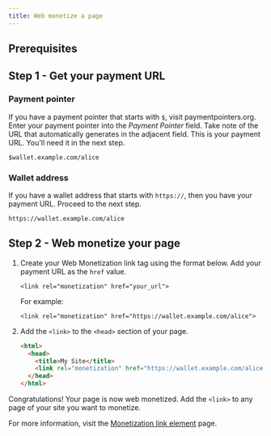 ```yaml
---
title: Web monetize a page
---
```



## Prerequisites

<Wallet />

## Step 1 - Get your payment URL 

### Payment pointer

If you have a payment pointer that starts with `$`, visit <LinkOut href='https://paymentpointers.org/'>paymentpointers.org</LinkOut>. Enter your payment pointer into the _Payment Pointer_ field. Take note of the URL that automatically generates in the adjacent field. This is your payment URL. You'll need it in the next step.

```http
$wallet.example.com/alice
```

### Wallet address

If you have a wallet address that starts with `https://`, then you have your payment URL. Proceed to the next step. 

```http
https://wallet.example.com/alice
```



## Step 2 - Web monetize your page

<Steps>

1. Create your Web Monetization link tag using the format below. Add your payment URL as the `href` value.

    ```http
    <link rel="monetization" href="your_url">
    ```

    For example:

    ```http
    <link rel="monetization" href="https://wallet.example.com/alice">
    ```

2. Add the `<link>` to the `<head>` section of your page.
    ```html title="Example"
    <html>
      <head>
        <title>My Site</title>
        <link rel="monetization" href="https://wallet.example.com/alice">
      </head>
    </html>
    ```
</Steps>

Congratulations! Your page is now web monetized. Add the `<link>` to any page of your site you want to monetize. 

For more information, visit the [Monetization link element](/experiment/link-element) page.